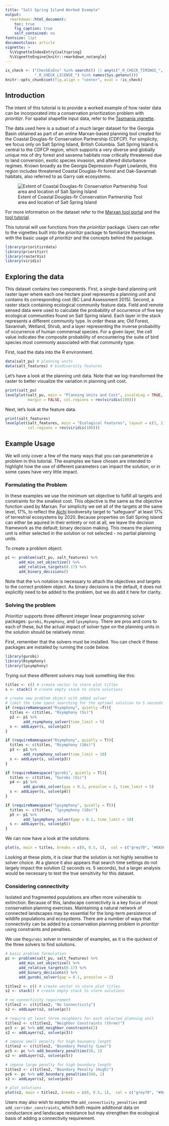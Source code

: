 ```yaml
---
title: "Salt Spring Island Worked Example"
output:
  rmarkdown::html_document:
    toc: true
    fig_caption: true
    self_contained: no
fontsize: 11pt
documentclass: article
vignette: >
  %\VignetteIndexEntry{saltspring}
  %\VignetteEngine{knitr::rmarkdown_notangle}
---
```


```r
is_check <- ("CheckExEnv" %in% search()) || any(c("_R_CHECK_TIMINGS_",
             "_R_CHECK_LICENSE_") %in% names(Sys.getenv()))
knitr::opts_chunk$set(fig.align = "center", eval = !is_check)
```

## Introduction

The intent of this tutorial is to provide a worked example of how raster data can be incorporated into a conservation prioritization problem with _prioritizr_. For spatial shapefile input data, refer to the [Tasmania vignette](https://prioritizr.github.io/prioritizrdata/tasmania.html).

The data used here is a subset of a much larger dataset for the Georgia Basin obtained as part of an online Marxan-based planning tool created for the Coastal Douglas-fir Conservation Partnership (CDFCP). For simplicity, we focus only on Salt Spring Island, British Columbia. Salt Spring Island is central to the CDFCP region, which supports a very diverse and globally unique mix of dry forest and savanna habitats now critically threatened due to land conversion, exotic species invasion, and altered disturbance regimes. Known broadly as the Georgia Depression-Puget Lowlands, this region includes threatened Coastal Douglas-fir forest and Oak-Savannah habitats, also referred to as Garry oak ecosystems.

![Extent of Coastal Douglas-fir Conservation Partnership Tool area and location of Salt Spring Island](https://cdn.rawgit.com/prioritizr/prioritizrdata/inst/assets/Extent_map.jpg)

For more information on the dataset refer to the [Marxan tool portal](http://arcese.forestry.ubc.ca/marxan-tool/) and the [tool tutorial](http://peter-arcese-lab.sites.olt.ubc.ca/files/2016/09/CDFCP_tutorial_2017_05.pdf).

This tutorial will use functions from the _prioiritizr_ package. Users can refer to the vignettes built into the _prioritizr_ package to familiarize themselves with the basic usage of _prioritizr_ and the concepts behind the package.

```r
library(prioritizrdata)
library(prioritizr)
library(rasterVis)
library(viridis)
```

## Exploring the data

This dataset contains two components. First, a single-band planning unit raster layer where each one hectare pixel represents a planning unit and contains its corresponding cost (BC Land Assessment 2015). Second, a raster stack containing ecological community feature data. Field and remote sensed data were used to calculate the probability of occurrence of five key ecological communities found on Salt Spring island. Each layer in the stack represents a different community type. In order these are; Old Forest, Savannah, Wetland, Shrub, and a layer representing the inverse probability of occurrence of human commensal species. For a given layer, the cell value indicates the composite probability of encountering the suite of bird species most commonly associated with that community type.

First, load the data into the R environment.

```r
data(salt_pu) # planning units
data(salt_features) # biodiversity features
```

Let's have a look at the planning unit data. Note that we log-transformed the raster to better visualize the variation in planning unit cost.
```r
print(salt_pu)
levelplot(salt_pu, main = "Planning Units and Cost", zscaleLog = TRUE,
          margin = FALSE, col.regions = rev(viridis(100)))
```

Next, let's look at the feature data.
```r
print(salt_features)
levelplot(salt_features, main = "Ecological Features", layout = c(3, 2),
          col.regions = rev(viridis(100)))
```

## Example Usage

We will only cover a few of the many ways that you can parameterize a problem in this tutorial. The examples we have chosen are intended to highlight how the use of different parameters can impact the solution, or in some cases have very little impact.

### Formulating the Problem

In these examples we use the minimum set objective to fulfill all targets and constraints for the smallest cost. This objective is the same as the objective function used by Marxan. For simplicity we set all of the targets at the same level, 17%, to reflect the [Aichi](https://www.cbd.int/sp/targets/) biodiversity target to "safeguard" at least 17% of terrestrial ecosystems by 2020. Because properties on Salt Spring island can either be aquired in their entirety or not at all, we leave the decision framework as the default; binary decision making. This means the planning unit is either selected in the solution or not selected - no partial planning units.

To create a problem object:

```r
p1 <- problem(salt_pu, salt_features) %>%
      add_min_set_objective() %>%
      add_relative_targets(0.17) %>%
      add_binary_decisions()
```

Note that the `%>%` notation is necessary to attach the objectives and targets to the correct problem object. As binary decisions is the default, it does not explicitly need to be added to the problem, but we do add it here for clarity.

### Solving the problem

_Prioritizr_ supports three different integer linear programming solver packages: `gurobi`, `Rsymphony`, and `lpsymphony`. There are pros and cons to each of these, but the actual impact of solver type on the planning units in the solution should be relatively minor.

First, remember that the solvers must be installed. You can check if these packages are installed by running the code below.

```r
library(gurobi)
library(Rsymphony)
library(lpsymphony)
```

Trying out these different solvers may look something like this:

```r
titles <- c() # create vector to store plot titles
s <- stack() # create empty stack to store solutions

# create new problem object with added solver
# limit the time spent searching for the optimal solution to 5 seconds
if (requireNamespace("Rsymphony", quietly =T)){
  titles <- c(titles, "Rsymphony (5s)")
  p2 <- p1 %>%
        add_rsymphony_solver(time_limit = 5)
  s <- addLayer(s, solve(p2))
}

if (requireNamespace("Rsymphony", quietly = T)){
  titles <- c(titles, "Rsymphony (10s)")
  p3 <- p1 %>%
        add_rsymphony_solver(time_limit = 10)
  s <- addLayer(s, solve(p3))
}

if (requireNamespace("gurobi", quietly = T)){
  titles <- c(titles, "Gurobi (5s)")
  p4 <- p1 %>%
        add_gurobi_solver(gap = 0.1, presolve = 2, time_limit = 5)
  s <- addLayer(s, solve(p4))
}

if (requireNamespace("lpsymphony", quietly = T)){
  titles <- c(titles, "lpsymphony (10s)")
  p5 <- p1 %>%
        add_lpsymphony_solver(gap = 0.1, time_limit = 10)
  s <- addLayer(s, solve(p5))
}
```

We can now have a look at the solutions:
```r
plot(s, main = titles, breaks = c(0, 0.5, 1),  col = c("grey70", "#0A5640"))
```

Looking at these plots, it is clear that the solution is not highly sensitive to solver choice. At a glance it also appears that search time settings do not largely impact the solution (2 seconds vs. 5 seconds), but a larger analysis would be necessary to test the true sensitivity for this dataset.

### Considering connectivity

Isolated and fragmented populations are often more vulnerable to extinction. Because of this, landscape connectivity is a key focus of most conservation planning exercises. Maintaining a natural network of connected landscapes may be essential for the long-term persistence of wildlife populations and ecosystems. There are a number of ways that connectivity can be added to a conservation planning problem in _prioritizr_ using constraints and penalties.

We use the`gurobi` solver in remainder of examples, as it is the quickest of the three solvers to find solutions.

```r
# basic problem formulation
pc <- problem(salt_pu, salt_features) %>%
      add_min_set_objective() %>%
      add_relative_targets(0.17) %>%
      add_binary_decisions() %>%
      add_gurobi_solver(gap = 0.1, presolve = 2)
```

```r
titles2 <- c() # create vector to store plot titles
s2 <- stack() # create empty stack to store solutions

# no connectivity requirement
titles2 <- c(titles2, "No Connectivity")
s2 <- addLayer(s2, solve(pc))

# require at least three neighbors for each selected planning unit
titles2 <- c(titles2, "Neighbor Constraints (three)")
pc3 <- pc %>% add_neighbor_constraints(2)
s2 <- addLayer(s2, solve(pc3))

# impose small penalty for high boundary length
titles2 <- c(titles2, "Boundary Penalty (Low)")
pc5 <- pc %>% add_boundary_penalties(50, 1)
s2 <- addLayer(s2, solve(pc5))

# impose large penalty for high boundary length
titles2 <- c(titles2, "Boundary Penalty (High)")
pc6 <- pc %>% add_boundary_penalties(500, 1)
s2 <- addLayer(s2, solve(pc6))

# plot solutions
plot(s2, main = titles2, breaks = c(0, 0.5, 1),  col = c("grey70", "#0A5640"))
```

Users may also wish to explore the `add_connectivity_penalties` and `add_corridor_constraints`, which both require additional data on conductance and landscape resistance but may strengthen the ecological basis of adding a connectivity requirement.
